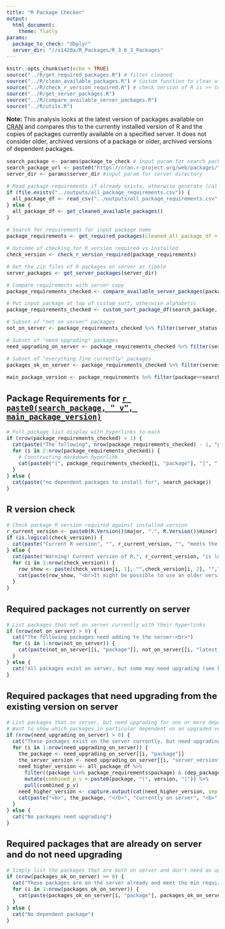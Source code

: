 ```yaml
---
title: "R Package Checker"
output: 
  html_document:
    theme: flatly
params:
  package_to_check: "dbplyr"
  server_dir: "//s1428a/R_Packages/R_3_6_3_Packages"
---
```

<style type="text/css">
  body{
  font-size: 12pt;
}
</style>

```r
knitr::opts_chunk$set(echo = TRUE)
source("../R/get_required_packages.R") # filter cleaned
source("../R/clean_available_packages.R") # custom function to clean utils::available.packages() df
source("../R/check_r_version_required.R") # check version of R is >= to min R required for packages
source("../R/get_server_packages.R")
source("../R/compare_available_server_packages.R")
source("../R/utils.R")
```

**Note:** This analysis looks at the latest version of packages available on [CRAN](https://cran.r-project.org/) and compares this to the currently installed version of R and the copies of packages currently available on a specified server.  It does not consider older, archived versions of a package or older, archived versions of dependent packages.

```r
search_package <- params$package_to_check # input param for search package
search_package_url <- paste0("https://cran.r-project.org/web/packages/", search_package, "/index.html") # derive url for package
server_dir <- params$server_dir #input param for server directory

# Read package requirements if already exists, otherwise generate (calling generation of report from create_rpackage_report.R prevents stale copy)
if (file.exists("../outputs/all_package_requirements.csv")) {
  all_package_df <- read_csv("../outputs/all_package_requirements.csv")
} else {
  all_package_df <- get_cleaned_available_packages()
}

# Search for requirements for input package name
package_requirements <- get_required_packages(cleaned_all_package_df = all_package_df, package_name = search_package)

# Outcome of checking for R version required vs installed
check_version <- check_r_version_required(package_requirements)

# Get the zip files of R packages on server as tibble
server_packages <- get_server_packages(server_dir)

# Compare requirements with server copy
package_requirements_checked <- compare_available_server_packages(package_requirements, server_packages)

# Put input package at top of custom sort, otherwise alphabetic
package_requirements_checked <- custom_sort_package_df(search_package, package_requirements_checked, "package")

# Subset of "not on server" packages
not_on_server <- package_requirements_checked %>% filter(server_status == "package not currently on server")

# Subset of "need upgrading" packages
need_upgrading_on_server <- package_requirements_checked %>% filter(server_status == "server version need upgrading")

# Subset of "everything fine currently" packages
packages_ok_on_server <- package_requirements_checked %>% filter(server_status == "server version currently OK")

main_package_version <- package_requirements %>% filter(package==search_package) %>% pull(latest_version)
```


## Package Requirements for [`r paste0(search_package, " v", main_package_version)`](`r search_package_url`)

```r
# Full package list display with hyperlinks to each
if (nrow(package_requirements_checked) > 1) {
  cat(paste("The following", nrow(package_requirements_checked) - 1, "package(s) are required:<br>"))
  for (i in 2:nrow(package_requirements_checked)) {
    # Constructing markdown hyperlink
    cat(paste0("[", package_requirements_checked[i, "package"], "]", "(", package_requirements_checked[i, "package_url"], "), "))
  }
} else {
  cat(paste("no dependent packages to install for", search_package))
}
```

## R version check
```r
# Check package R version required against installed version
r_current_version <- paste0(R.Version()$major, ".", R.Version()$minor) # get current R version
if (is.logical(check_version)) {
  cat(paste("Current R version", "", r_current_version, "", "meets the minimum R version supported for latest version of", search_package, "and dependent packages."))
} else {
  cat(paste("Warning! Current version of R,", r_current_version, "is lower than R version required for latest version of packages:", "<br>"))
  for (i in 1:nrow(check_version)) {
    row_show <- paste(check_version[i, 1], "",check_version[i, 2], "","requires R", "",check_version[i, 6],"", check_version[i, 7])
    cat(paste(row_show, "<br>It might be possible to use an older version of this package with R", "", r_current_version, ""))
  }
}
```


## Required packages not currently on server
```r
# List packages that not on server currently with their hyperlinks
if (nrow(not_on_server) > 0) {
  cat("The following packages need adding to the server:<br>")
  for (i in 1:nrow(not_on_server)) {
    cat(paste(not_on_server[[i, "package"]], not_on_server[[i, "latest_version"]], not_on_server[[i, "package_url"]], "<br>"))
  }
} else {
  cat("All packages exist on server, but some may need upgrading (see below).")
}
```



## Required packages that need upgrading from the existing version on server
```r
# List packages that on server, but need upgrading for one or more dependent packages. 
# Want to show which packages in particular dependent on an upgraded version
if (nrow(need_upgrading_on_server) > 0) {
  cat("These packages exist on the server currently, but need upgrading:<br>")
  for (i in 1:nrow(need_upgrading_on_server)) {
    the_package <- need_upgrading_on_server[[i, "package"]]
    the_server_version <- need_upgrading_on_server[[i, "server_version"]]
    need_higher_version <- all_package_df %>%
      filter((package %in% package_requirements$package) & (dep_package == the_package) & (dep_version > the_server_version)) %>%
      mutate(combined_p_v = paste0(package, "(", version, ")")) %>%
      pull(combined_p_v)
    need_higher_version <- capture.output(cat(need_higher_version, sep = ", "))
    cat(paste("<b>", the_package, "</b>", "currently on server", "<b>", the_server_version, "</b>- requires upgrading", "to latest version <b>", need_upgrading_on_server[[i, "latest_version"]], "</b>", need_upgrading_on_server[[i, "package_url"]], "<br>(upgrade required by", need_higher_version, ")<br>"))
  }
} else {
  cat("No packages need upgrading")
}
```



## Required packages that are already on server and do not need upgrading
```r
# Simply list the packages that are both on server and don't need an upgrade
if (nrow(packages_ok_on_server) >= 0) {
  cat("These packages are on the server already and meet the min required version of the package:<br>")
  for (i in 1:nrow(packages_ok_on_server)) {
    cat(paste(packages_ok_on_server[i, "package"], packages_ok_on_server[i, "server_version"], "<br>"))
  }
} else {
  cat("No dependent package")
}
```
